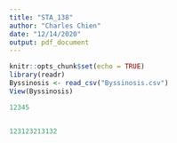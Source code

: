 ```yaml
---
title: "STA_138"
author: "Charles Chien"
date: "12/14/2020"
output: pdf_document
---
```


```r
knitr::opts_chunk$set(echo = TRUE)
library(readr)
Byssinosis <- read_csv("Byssinosis.csv")
View(Byssinosis)

12345


123123213132
```